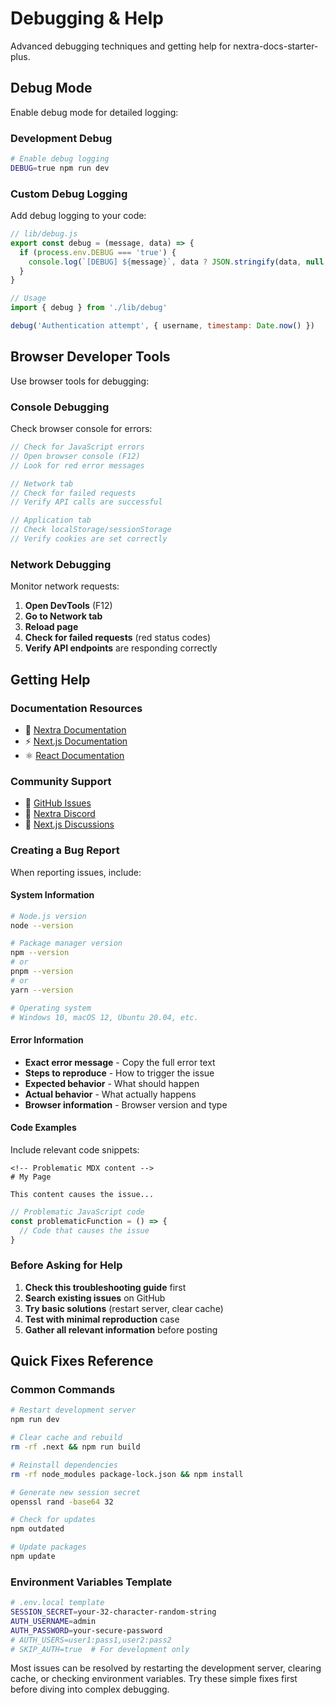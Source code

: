 
# Debugging & Help

Advanced debugging techniques and getting help for nextra-docs-starter-plus.

## Debug Mode

Enable debug mode for detailed logging:

### Development Debug

```bash
# Enable debug logging
DEBUG=true npm run dev
```

### Custom Debug Logging

Add debug logging to your code:

```javascript
// lib/debug.js
export const debug = (message, data) => {
  if (process.env.DEBUG === 'true') {
    console.log(`[DEBUG] ${message}`, data ? JSON.stringify(data, null, 2) : '')
  }
}

// Usage
import { debug } from './lib/debug'

debug('Authentication attempt', { username, timestamp: Date.now() })
```

## Browser Developer Tools

Use browser tools for debugging:

### Console Debugging

Check browser console for errors:

```javascript
// Check for JavaScript errors
// Open browser console (F12)
// Look for red error messages

// Network tab
// Check for failed requests
// Verify API calls are successful

// Application tab
// Check localStorage/sessionStorage
// Verify cookies are set correctly
```

### Network Debugging

Monitor network requests:

1. **Open DevTools** (F12)
2. **Go to Network tab**
3. **Reload page**
4. **Check for failed requests** (red status codes)
5. **Verify API endpoints** are responding correctly

## Getting Help

### Documentation Resources

- 📖 [Nextra Documentation](https://nextra.site/docs)
- ⚡ [Next.js Documentation](https://nextjs.org/docs)
- ⚛️ [React Documentation](https://react.dev)

### Community Support

- 🐙 [GitHub Issues](https://github.com/we-digital/nextra-docs-starter-plus/issues)
- 💬 [Nextra Discord](https://discord.gg/hEM84NMkRv)
- 🌟 [Next.js Discussions](https://github.com/vercel/next.js/discussions)

### Creating a Bug Report

When reporting issues, include:

#### System Information

```bash
# Node.js version
node --version

# Package manager version
npm --version
# or
pnpm --version
# or
yarn --version

# Operating system
# Windows 10, macOS 12, Ubuntu 20.04, etc.
```

#### Error Information

- **Exact error message** - Copy the full error text
- **Steps to reproduce** - How to trigger the issue
- **Expected behavior** - What should happen
- **Actual behavior** - What actually happens
- **Browser information** - Browser version and type

#### Code Examples

Include relevant code snippets:

```mdx
<!-- Problematic MDX content -->
# My Page

This content causes the issue...
```

```javascript
// Problematic JavaScript code
const problematicFunction = () => {
  // Code that causes the issue
}
```

### Before Asking for Help

1. **Check this troubleshooting guide** first
2. **Search existing issues** on GitHub
3. **Try basic solutions** (restart server, clear cache)
4. **Test with minimal reproduction** case
5. **Gather all relevant information** before posting

## Quick Fixes Reference

### Common Commands

```bash
# Restart development server
npm run dev

# Clear cache and rebuild
rm -rf .next && npm run build

# Reinstall dependencies
rm -rf node_modules package-lock.json && npm install

# Generate new session secret
openssl rand -base64 32

# Check for updates
npm outdated

# Update packages
npm update
```

### Environment Variables Template

```bash
# .env.local template
SESSION_SECRET=your-32-character-random-string
AUTH_USERNAME=admin
AUTH_PASSWORD=your-secure-password
# AUTH_USERS=user1:pass1,user2:pass2
# SKIP_AUTH=true  # For development only
```

<Callout type="info">
  Most issues can be resolved by restarting the development server, clearing cache, or checking environment variables. Try these simple fixes first before diving into complex debugging.
</Callout> 